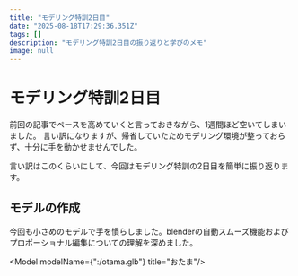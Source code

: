 ```yaml
---
title: "モデリング特訓2日目"
date: "2025-08-18T17:29:36.351Z"
tags: []
description: "モデリング特訓2日目の振り返りと学びのメモ"
image: null
---
```


# モデリング特訓2日目

前回の記事でペースを高めていくと言っておきながら、1週間ほど空いてしまいました。
言い訳になりますが、帰省していたためモデリング環境が整っておらず、十分に手を動かせませんでした。

言い訳はこのくらいにして、今回はモデリング特訓の2日目を簡単に振り返ります。


## モデルの作成

今回も小さめのモデルで手を慣らしました。blenderの自動スムーズ機能およびプロポーショナル編集についての理解を深めました。

<Model modelName={":/otama.glb"} title="おたま"/>